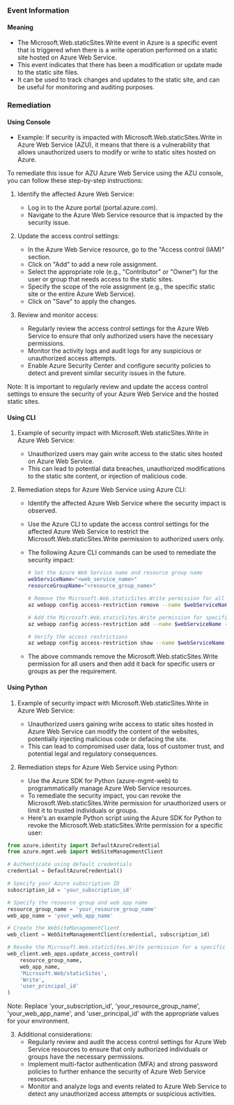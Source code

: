 
### Event Information

#### Meaning

- The Microsoft.Web.staticSites.Write event in Azure is a specific event that is triggered when there is a write operation performed on a static site hosted on Azure Web Service.
- This event indicates that there has been a modification or update made to the static site files.
- It can be used to track changes and updates to the static site, and can be useful for monitoring and auditing purposes.

### Remediation

#### Using Console

- Example: If security is impacted with Microsoft.Web.staticSites.Write in Azure Web Service (AZU), it means that there is a vulnerability that allows unauthorized users to modify or write to static sites hosted on Azure.

To remediate this issue for AZU Azure Web Service using the AZU console, you can follow these step-by-step instructions:

1. Identify the affected Azure Web Service: 
   - Log in to the Azure portal (portal.azure.com).
   - Navigate to the Azure Web Service resource that is impacted by the security issue.

2. Update the access control settings:
   - In the Azure Web Service resource, go to the "Access control (IAM)" section.
   - Click on "Add" to add a new role assignment.
   - Select the appropriate role (e.g., "Contributor" or "Owner") for the user or group that needs access to the static sites.
   - Specify the scope of the role assignment (e.g., the specific static site or the entire Azure Web Service).
   - Click on "Save" to apply the changes.

3. Review and monitor access:
   - Regularly review the access control settings for the Azure Web Service to ensure that only authorized users have the necessary permissions.
   - Monitor the activity logs and audit logs for any suspicious or unauthorized access attempts.
   - Enable Azure Security Center and configure security policies to detect and prevent similar security issues in the future.

Note: It is important to regularly review and update the access control settings to ensure the security of your Azure Web Service and the hosted static sites.

#### Using CLI

1. Example of security impact with Microsoft.Web.staticSites.Write in Azure Web Service:
   - Unauthorized users may gain write access to the static sites hosted on Azure Web Service.
   - This can lead to potential data breaches, unauthorized modifications to the static site content, or injection of malicious code.

2. Remediation steps for Azure Web Service using Azure CLI:
   - Identify the affected Azure Web Service where the security impact is observed.
   - Use the Azure CLI to update the access control settings for the affected Azure Web Service to restrict the Microsoft.Web.staticSites.Write permission to authorized users only.
   - The following Azure CLI commands can be used to remediate the security impact:

     ```bash
     # Set the Azure Web Service name and resource group name
     webServiceName="<web_service_name>"
     resourceGroupName="<resource_group_name>"

     # Remove the Microsoft.Web.staticSites.Write permission for all users
     az webapp config access-restriction remove --name $webServiceName --resource-group $resourceGroupName --rule-name "Microsoft.Web.staticSites.Write"

     # Add the Microsoft.Web.staticSites.Write permission for specific users or groups
     az webapp config access-restriction add --name $webServiceName --resource-group $resourceGroupName --rule-name "Microsoft.Web.staticSites.Write" --action Allow --priority 100 --ip-address "*" --virtual-network ""

     # Verify the access restrictions
     az webapp config access-restriction show --name $webServiceName --resource-group $resourceGroupName
     ```

   - The above commands remove the Microsoft.Web.staticSites.Write permission for all users and then add it back for specific users or groups as per the requirement.

#### Using Python

1. Example of security impact with Microsoft.Web.staticSites.Write in Azure Web Service:
   - Unauthorized users gaining write access to static sites hosted in Azure Web Service can modify the content of the websites, potentially injecting malicious code or defacing the site.
   - This can lead to compromised user data, loss of customer trust, and potential legal and regulatory consequences.

2. Remediation steps for Azure Web Service using Python:
   - Use the Azure SDK for Python (azure-mgmt-web) to programmatically manage Azure Web Service resources.
   - To remediate the security impact, you can revoke the Microsoft.Web.staticSites.Write permission for unauthorized users or limit it to trusted individuals or groups.
   - Here's an example Python script using the Azure SDK for Python to revoke the Microsoft.Web.staticSites.Write permission for a specific user:

```python
from azure.identity import DefaultAzureCredential
from azure.mgmt.web import WebSiteManagementClient

# Authenticate using default credentials
credential = DefaultAzureCredential()

# Specify your Azure subscription ID
subscription_id = 'your_subscription_id'

# Specify the resource group and web app name
resource_group_name = 'your_resource_group_name'
web_app_name = 'your_web_app_name'

# Create the WebSiteManagementClient
web_client = WebSiteManagementClient(credential, subscription_id)

# Revoke the Microsoft.Web.staticSites.Write permission for a specific user
web_client.web_apps.update_access_control(
    resource_group_name,
    web_app_name,
    'Microsoft.Web/staticSites',
    'Write',
    'user_principal_id'
)
```

Note: Replace 'your_subscription_id', 'your_resource_group_name', 'your_web_app_name', and 'user_principal_id' with the appropriate values for your environment.

3. Additional considerations:
   - Regularly review and audit the access control settings for Azure Web Service resources to ensure that only authorized individuals or groups have the necessary permissions.
   - Implement multi-factor authentication (MFA) and strong password policies to further enhance the security of Azure Web Service resources.
   - Monitor and analyze logs and events related to Azure Web Service to detect any unauthorized access attempts or suspicious activities.

